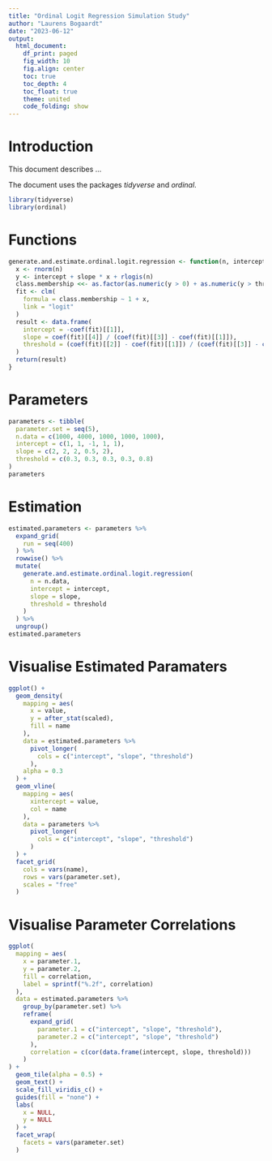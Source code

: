 ```yaml
---
title: "Ordinal Logit Regression Simulation Study"
author: "Laurens Bogaardt"
date: "2023-06-12"
output:
  html_document:
    df_print: paged
    fig_width: 10
    fig.align: center
    toc: true
    toc_depth: 4
    toc_float: true
    theme: united
    code_folding: show
---
```


# Introduction

This document describes ...

The document uses the packages _tidyverse_ and _ordinal_.

```r
library(tidyverse)
library(ordinal)
```

# Functions

```r
generate.and.estimate.ordinal.logit.regression <- function(n, intercept, slope, threshold) {
  x <- rnorm(n)
  y <- intercept + slope * x + rlogis(n)
  class.membership <<- as.factor(as.numeric(y > 0) + as.numeric(y > threshold) + as.numeric(y > 1))
  fit <- clm(
    formula = class.membership ~ 1 + x,
    link = "logit"
  )
  result <- data.frame(
    intercept = -coef(fit)[[1]],
    slope = coef(fit)[[4]] / (coef(fit)[[3]] - coef(fit)[[1]]),
    threshold = (coef(fit)[[2]] - coef(fit)[[1]]) / (coef(fit)[[3]] - coef(fit)[[1]])
  )
  return(result)
}
```

# Parameters

```r
parameters <- tibble(
  parameter.set = seq(5),
  n.data = c(1000, 4000, 1000, 1000, 1000),
  intercept = c(1, 1, -1, 1, 1),
  slope = c(2, 2, 2, 0.5, 2),
  threshold = c(0.3, 0.3, 0.3, 0.3, 0.8)
)
parameters
```

# Estimation

```r
estimated.parameters <- parameters %>%
  expand_grid(
    run = seq(400)
  ) %>%
  rowwise() %>%
  mutate(
    generate.and.estimate.ordinal.logit.regression(
      n = n.data,
      intercept = intercept,
      slope = slope,
      threshold = threshold
    )
  ) %>%
  ungroup()
estimated.parameters
```

# Visualise Estimated Paramaters

```r
ggplot() +
  geom_density(
    mapping = aes(
      x = value,
      y = after_stat(scaled),
      fill = name
    ),
    data = estimated.parameters %>%
      pivot_longer(
        cols = c("intercept", "slope", "threshold")
      ),
    alpha = 0.3
  ) +
  geom_vline(
    mapping = aes(
      xintercept = value,
      col = name
    ),
    data = parameters %>%
      pivot_longer(
        cols = c("intercept", "slope", "threshold")
      )
  ) +
  facet_grid(
    cols = vars(name),
    rows = vars(parameter.set),
    scales = "free"
  )
```

# Visualise Parameter Correlations

```r
ggplot(
  mapping = aes(
    x = parameter.1,
    y = parameter.2,
    fill = correlation,
    label = sprintf("%.2f", correlation)
  ),
  data = estimated.parameters %>%
    group_by(parameter.set) %>%
    reframe(
      expand_grid(
        parameter.1 = c("intercept", "slope", "threshold"),
        parameter.2 = c("intercept", "slope", "threshold")
      ),
      correlation = c(cor(data.frame(intercept, slope, threshold)))
    )
) +
  geom_tile(alpha = 0.5) +
  geom_text() +
  scale_fill_viridis_c() +
  guides(fill = "none") +
  labs(
    x = NULL,
    y = NULL
  ) +
  facet_wrap(
    facets = vars(parameter.set)
  )
```
